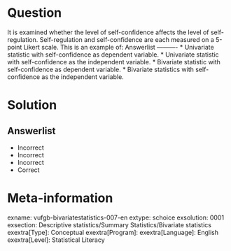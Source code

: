 Question
========
  
It is examined whether the level of self-confidence affects the level of self-regulation. Self-regulation and self-confidence are each measured on a 5-point Likert scale. This is an example of: 
Answerlist
----------
* Univariate statistic with self-confidence as dependent variable.
* Univariate statistic with self-confidence as the independent variable.
* Bivariate statistic with self-confidence as dependent variable.
* Bivariate statistics with self-confidence as the independent variable.

Solution
========

Answerlist
----------
* Incorrect
* Incorrect
* Incorrect
* Correct

Meta-information
================
exname: vufgb-bivariatestatistics-007-en
extype: schoice
exsolution: 0001
exsection: Descriptive statistics/Summary Statistics/Bivariate statistics
exextra[Type]: Conceptual
exextra[Program]: 
exextra[Language]: English
exextra[Level]: Statistical Literacy 
